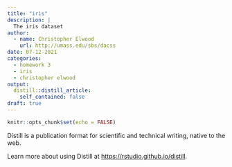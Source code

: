 ```yaml
---
title: "iris"
description: |
  The iris dataset
author:
  - name: Christopher Elwood
    url: http://umass.edu/sbs/dacss
date: 07-12-2021
categories:
  - homework 3
  - iris
  - christopher elwood
output:
  distill::distill_article:
    self_contained: false
draft: true
---
```



```r
knitr::opts_chunk$set(echo = FALSE)
```

Distill is a publication format for scientific and technical writing, native to the web.

Learn more about using Distill at <https://rstudio.github.io/distill>.


